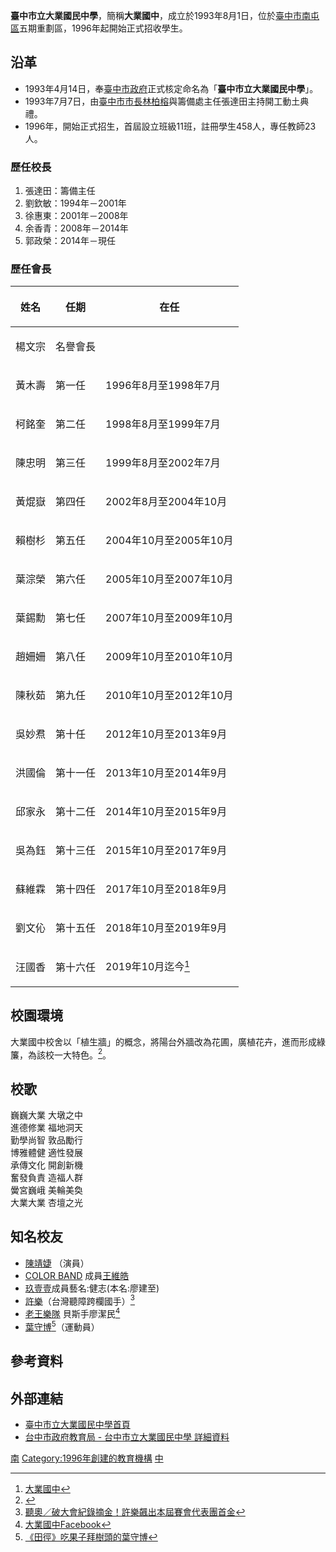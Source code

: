 {{Refimprove|time=2022-04-21T12:52:54+00:00}}
{{Infobox_School
|name           = 臺中市立大業國民中學
|other_name     = Taichung Municipal Da-yeh Junior High School
|image          = File:台中市大業國中.jpeg
|motto          = 人性、精進、卓越
|established    = 1993年8月1日
|type           = 市立國中
|affiliation    =
|district       ={{TWN}}[[臺中市|臺中市]][[南屯區|南屯區]]
|grades         =
|president      
|principal      = 郭政榮
|head of school =
|dean           =
|faculty        =
|staff          = 
|enrollment     = 
|score          =
|free_label     = 校別
|free_text      = 男女合校
|free_label2    = 校地面積
|free_text2     = 2.2932[[公頃|公頃]]
|location = 40848[[臺中市|臺中市]][[南屯區|南屯區]]大業路100號
|information    = +886-4-2327-9458 +886-4-2327-9531
|website        = http://www.dyjh.tc.edu.tw/
}}
'''臺中市立大業國民中學'''，簡稱'''大業國中'''，成立於1993年8月1日，位於[[臺中市|臺中市]][[南屯區|南屯區]]五期重劃區，1996年起開始正式招收學生。

== 沿革 ==
*1993年4月14日，奉[[臺中市政府|臺中市政府]]正式核定命名為「'''臺中市立大業國民中學'''」。
*1993年7月7日，由[[臺中市市長|臺中市市長]][[林柏榕|林柏榕]]與籌備處主任張達田主持開工動土典禮。
*1996年，開始正式招生，首屆設立班級11班，註冊學生458人，專任教師23人。

=== 歷任校長 ===
#張達田：籌備主任
#劉欽敏：1994年－2001年
#徐惠東：2001年－2008年  
#余香青：2008年－2014年 
#郭政榮：2014年－現任
===歷任會長===
{|class="wikitable"
!姓名
!任期
!在任
|-
|楊文宗
|名譽會長
| 
|-
|黃木壽
|第一任
|1996年8月至1998年7月
|-
|柯銘奎
|第二任
|1998年8月至1999年7月
|-
|陳忠明
|第三任
|1999年8月至2002年7月
|-
|黃焜嶽
|第四任
|2002年8月至2004年10月
|-
|賴樹杉
|第五任
|2004年10月至2005年10月
|-
|葉淙榮
|第六任
|2005年10月至2007年10月
|-
|葉錫勳
|第七任
|2007年10月至2009年10月
|-
|趙姍姍
|第八任
|2009年10月至2010年10月
|-
|陳秋茹
|第九任
|2010年10月至2012年10月
|-
|吳妙焄
|第十任
|2012年10月至2013年9月
|-
|洪國倫
|第十一任
|2013年10月至2014年9月
|-
|邱家永
|第十二任
|2014年10月至2015年9月
|-
|吳為鈺
|第十三任
|2015年10月至2017年9月
|-
|蘇維霖
|第十四任
|2017年10月至2018年9月
|-
|劉文伈
|第十五任
|2018年10月至2019年9月
|-
|汪國香
|第十六任
|2019年10月迄今<ref>[https://dyjh.tc.edu.tw/ 大業國中]</ref>
|}

== 校園環境 ==
大業國中校舍以「植生牆」的概念，將陽台外牆改為花圃，廣植花卉，進而形成綠簾，為該校一大特色。<ref>{{cite news |author1=蘇孟娟 |title=中市大業國中也有花海 但要抬頭看… |url=https://news.ltn.com.tw/news/life/breakingnews/2017965 |accessdate=2022-04-21 |work=[[自由時報電子報|自由時報電子報]] |date=2017-03-27}}</ref>。
==校歌==
巍巍大業  大墩之中<br />
進德修業  福地洞天<br />
勤學尚智  敦品勵行<br />
博雅體健  適性發展<br />
承傳文化  開創新機<br />
奮發負責  造福人群<br />
黌宮巍峨  美輪美奐<br />
大業大業  杏壇之光

== 知名校友 ==
*[[陳靖婕|陳靖婕]] （演員）
*[[COLOR_BAND|COLOR BAND]] 成員[[王維皓|王維皓]]
*[[玖壹壹|玖壹壹]]成員藝名:健志(本名:廖建至)
*[[許樂|許樂]]（台灣聽障跨欄國手）<ref>[https://udn.com/news/story/7005/6304086 聽奧／破大會紀錄摘金！許樂飆出本屆賽會代表團首金]</ref>
*[[老王樂隊|老王樂隊]] 貝斯手廖潔民<ref>[https://www.facebook.com/214393188575549/posts/3825790207435811/ 大業國中Facebook]</ref>
*[[葉守博|葉守博]]<ref>[https://www.ltsports.com.tw/article/128598 《田徑》吃果子拜樹頭的葉守博]</ref>（運動員）

== 參考資料 ==
{{Reflist}}

== 外部連結 ==
*[https://dyjh.tc.edu.tw 臺中市立大業國民中學首頁] {{Wayback|url=https://dyjh.tc.edu.tw/ |date=20200210144648 }}
*[http://www.tc.edu.tw/school/list/detail/id/694 台中市政府教育局 - 台中市立大業國民中學 詳細資料] {{Wayback|url=http://www.tc.edu.tw/school/list/detail/id/694 |date=20130313202352 }}

{{臺中市國民中小學}}

[[Category:臺中市立國民中學|南]]
[[Category:1996年創建的教育機構|Category:1996年創建的教育機構]]
[[Category:南屯區學校|中]]